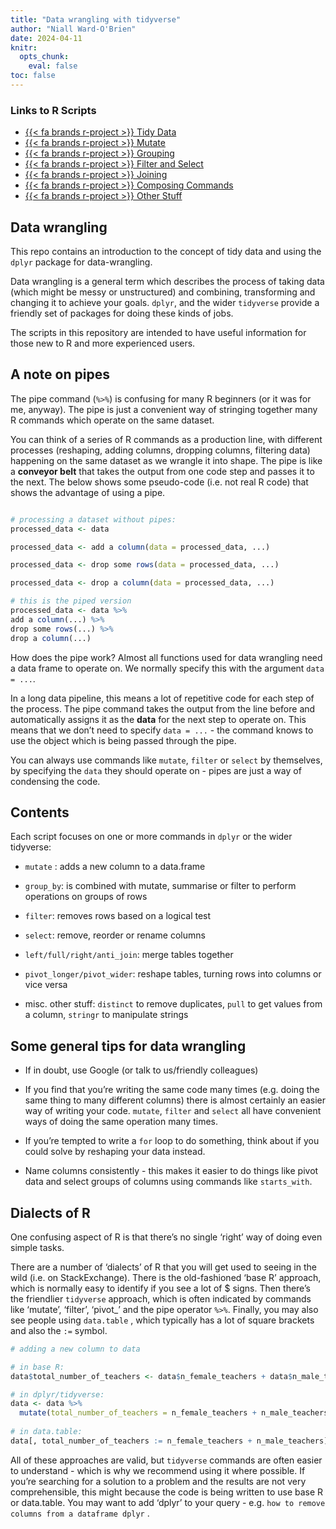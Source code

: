 ```yaml
---
title: "Data wrangling with tidyverse"
author: "Niall Ward-O'Brien"
date: 2024-04-11
knitr:
  opts_chunk:
    eval: false
toc: false
---
```


::: {.column-margin}
### Links to R Scripts
* [{{< fa brands r-project >}} Tidy Data](https://github.com/DfE-R-Community/TAD-R-Training/blob/master/sessions/02-data-wrangling-in-r/01-tidy-data.R)
* [{{< fa brands r-project >}} Mutate](https://github.com/DfE-R-Community/TAD-R-Training/blob/master/sessions/02-data-wrangling-in-r/02-MUTATE.R)
* [{{< fa brands r-project >}} Grouping](https://github.com/DfE-R-Community/TAD-R-Training/blob/master/sessions/02-data-wrangling-in-r/03-GROUPING.R)
* [{{< fa brands r-project >}} Filter and Select](https://github.com/DfE-R-Community/TAD-R-Training/blob/master/sessions/02-data-wrangling-in-r/04-FILTER-AND-SELECT.R)
* [{{< fa brands r-project >}} Joining](https://github.com/DfE-R-Community/TAD-R-Training/blob/master/sessions/02-data-wrangling-in-r/05-JOINING.R)
* [{{< fa brands r-project >}} Composing Commands](https://github.com/DfE-R-Community/TAD-R-Training/blob/master/sessions/02-data-wrangling-in-r/06-COMPOSING-COMMANDS.R)
* [{{< fa brands r-project >}} Other Stuff](https://github.com/DfE-R-Community/TAD-R-Training/blob/master/sessions/02-data-wrangling-in-r/07-MISC-OTHER-STUFF.R)
:::

## Data wrangling

This repo contains an introduction to the concept of tidy data and using
the `dplyr` package for data-wrangling.

Data wrangling is a general term which describes the process of taking
data (which might be messy or unstructured) and combining, transforming
and changing it to achieve your goals. `dplyr`, and the wider
`tidyverse` provide a friendly set of packages for doing these kinds of
jobs.

The scripts in this repository are intended to have useful information
for those new to R and more experienced users.

## A note on pipes

The pipe command (`%>%`) is confusing for many R beginners (or it was
for me, anyway). The pipe is just a convenient way of stringing together
many R commands which operate on the same dataset.

You can think of a series of R commands as a production line, with
different processes (reshaping, adding columns, dropping columns,
filtering data) happening on the same dataset as we wrangle it into
shape. The pipe is like a **conveyor belt** that takes the output from
one code step and passes it to the next. The below shows some
pseudo-code (i.e. not real R code) that shows the advantage of using a
pipe.

``` r

# processing a dataset without pipes:
processed_data <- data

processed_data <- add a column(data = processed_data, ...)

processed_data <- drop some rows(data = processed_data, ...)

processed_data <- drop a column(data = processed_data, ...)

# this is the piped version
processed_data <- data %>%
add a column(...) %>%
drop some rows(...) %>%
drop a column(...)
```

How does the pipe work? Almost all functions used for data wrangling
need a data frame to operate on. We normally specify this with the
argument `data = ...`.

In a long data pipeline, this means a lot of repetitive code for each
step of the process. The pipe command takes the output from the line
before and automatically assigns it as the **data** for the next step to
operate on. This means that we don't need to specify `data = ...` - the
command knows to use the object which is being passed through the pipe.

You can always use commands like `mutate`, `filter` or `select` by
themselves, by specifying the `data` they should operate on - pipes are
just a way of condensing the code.

## Contents

Each script focuses on one or more commands in `dplyr` or the wider
tidyverse:

-   `mutate` : adds a new column to a data.frame

-   `group_by`: is combined with mutate, summarise or filter to perform
    operations on groups of rows

-   `filter`: removes rows based on a logical test

-   `select`: remove, reorder or rename columns

-   `left/full/right/anti_join`: merge tables together

-   `pivot_longer/pivot_wider`: reshape tables, turning rows into
    columns or vice versa

-   misc. other stuff: `distinct` to remove duplicates, `pull` to get
    values from a column, `stringr` to manipulate strings

## Some general tips for data wrangling

-   If in doubt, use Google (or talk to us/friendly colleagues)

-   If you find that you're writing the same code many times (e.g. doing
    the same thing to many different columns) there is almost certainly
    an easier way of writing your code. `mutate`, `filter` and `select`
    all have convenient ways of doing the same operation many times.

-   If you're tempted to write a `for` loop to do something, think about
    if you could solve by reshaping your data instead.

-   Name columns consistently - this makes it easier to do things like
    pivot data and select groups of columns using commands like
    `starts_with`.

## Dialects of R

One confusing aspect of R is that there's no single 'right' way of doing
even simple tasks.

There are a number of 'dialects' of R that you will get used to seeing
in the wild (i.e. on StackExchange). There is the old-fashioned 'base R'
approach, which is normally easy to identify if you see a lot of \$
signs. Then there's the friendlier `tidyverse` approach, which is often
indicated by commands like 'mutate', 'filter', 'pivot\_' and the pipe
operator `%>%`. Finally, you may also see people using `data.table` ,
which typically has a lot of square brackets and also the `:=` symbol.

``` .r
# adding a new column to data

# in base R:
data$total_number_of_teachers <- data$n_female_teachers + data$n_male_teachers

# in dplyr/tidyverse:
data <- data %>%
  mutate(total_number_of_teachers = n_female_teachers + n_male_teachers)
  
# in data.table:
data[, total_number_of_teachers := n_female_teachers + n_male_teachers]
```

All of these approaches are valid, but `tidyverse` commands are often
easier to understand - which is why we recommend using it where
possible. If you're searching for a solution to a problem and the
results are not very comprehensible, this might because the code is
being written to use base R or data.table. You may want to add 'dplyr'
to your query - e.g. `how to remove columns from a dataframe dplyr` .
